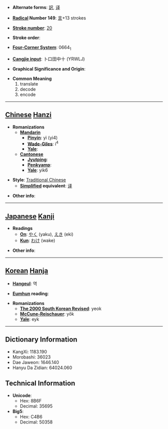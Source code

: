 * '''Alternate forms''': [[訳]], [[译]]

* '''[[Wiktionary:Chinese radical index| Radical]] Number 149''': [[Wiktionary:Chinese radical index 言|言]]+13 strokes

* '''[[Wiktionary:Chinese total strokes index|Stroke number]]''': [[Wiktionary:Chinese total strokes index 20|20]]

* '''Stroke order''': 

* '''[[Wiktionary:Chinese four corner index|Four-Corner System]]''': 0664<sub>1</sub>

* '''[[Wiktionary:Chinese Cangjie index|Cangjie input]]''': 卜口田中十 (YRWLJ)

* '''Graphical Significance and Origin''': 

* '''Common Meaning'''
*#translate
*# decode
*# encode


----

== [[Chinese]] [[Hanzi]] ==

* '''Romanizations'''
** '''[[Mandarin]]'''
*** '''[[Pinyin]]''': yì (yi4)
*** '''[[Wade-Giles]]''': i<sup>4</sup>
*** '''[[Yale]]''': 
** '''[[Cantonese]]'''
*** '''[[Jyutping]]''':
*** '''[[Penkyamp]]''': 
*** '''[[Yale]]''': yik6

* '''Style''': [[Traditional Chinese]] 
** '''[[Simplified Chinese|Simplified]] equivalent''': [[译]]

* '''Other info''': 

----

== [[Japanese]] [[Kanji]] ==

* '''Readings'''
** '''[[On]]''': [[やく]] (yaku), [[えき]] (eki)
** '''[[Kun]]''': [[わけ]] (wake)

* '''Other info''':  

----

== [[Korean]] [[Hanja]] ==

* '''[[Hangeul]]''': 역

* '''[[Eumhun]] reading''': 

* '''Romanizations'''
** '''[[The 2000 South Korean Revised Romanization|The 2000 South Korean Revised]]''': yeok
** '''[[McCune-Reischauer]]''': yŏk
** '''[[Yale]]''': eyk

----

== Dictionary Information ==

* KangXi: 1183.190
* Morobashi: 36023
* Dae Jaweon: 1646.140
* Hanyu Da Zidian: 64024.060

== Technical Information ==

* '''Unicode''':
** Hex: 8B6F
** Decimal: 35695
* '''Big5''':
** Hex: C4B6
** Decimal: 50358